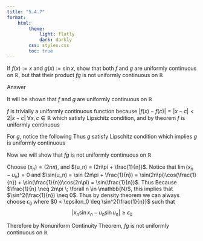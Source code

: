 ```yaml
---
title: "5.4.7"
format:
    html:
        theme:
            light: flatly
            dark: darkly
        css: styles.css
        toc: true
---
```


If $f(x) := x$ and $g(x) := \sin x$, show that both $f$ and $g$ are uniformly continuous on $\mathbb{R}$, but that their product $fg$ is not uniformly continuous on $\mathbb{R}$

Answer

It will be shown that $f$ and $g$ are uniformly continuous on $\mathbb{R}$

$f$ is trivially a uniformly continuous function because $|f(x) - f(c)| = |x - c| < 2|x-c| \; \forall x,c \in \mathbb{R}$ which satisfy Lipschitz condition, and by theorem $f$ is uniformly continuous

For $g$, notice the following
\begin{align*}
    |\sin x - \sin c| & = |2\cos(\frac{x + c}{2})\sin(\frac{x - c}{2})| \\
    & \leq2|1 \cdot \frac{x-c}{2}| \quad \text{ (Because $\cos x \leq 1$ and $|\sin x| \leq x$)} \\
    & = |x-c|
\end{align*}
Thus $g$ satisfy Lipschitz condition which implies $g$ is uniformly continuous


Now we will show that $fg$ is not uniformly continuous on $\mathbb{R}$

Choose $(x_n) = (2n\pi)$, and $(u_n) = (2n\pi + \frac{1}{n})$. Notice that $\lim(x_n - u_n) = 0$ and $\sin(u_n) = \sin (2n\pi + \frac{1}{n}) = \sin(2n\pi)\cos(\frac{1}{n}) + \sin(\frac{1}{n})\cos(2n\pi) = \sin(\frac{1}{n})$. Thus
\begin{align*}
    |x_n\sin x_n - u_n\sin u_n| & = |(2n\pi + \frac{1}{n})\sin(\frac{1}{n})| \\
    & > |2n\pi\sin(\frac{1}{n})|\\
      & > |\sin(\frac{1}{n}) \\
      & \geq \frac{1}{n}|\sin(\frac{1}{n}) | \quad \text{ (Because $n \in \mathbb{N}$, then $\frac{1}{n}\leq 1$)} \\
      & \geq |\sin(\frac{1}{n})||\sin(\frac{1}{n})| \\
      & = \sin^2(\frac{1}{n})
\end{align*}
Because $\frac{1}{n} \neq 2n\pi \; \forall n \in \mathbb{N}$, this implies that $\sin^2(\frac{1}{n}) \neq 0$. Thus by density theorem we can always choose $\epsilon_0$ where $0 < \epsilon_0 \leq \sin^2{\frac{1}{n}}$ such that $$|x_n\sin x_n - u_n\sin u_n| \geq \epsilon_0$$

Therefore by Nonuniform Continuity Theorem, $fg$ is not uniformly continuous on $\mathbb{R}$